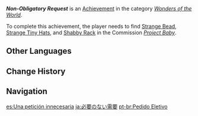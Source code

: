 {{Achievement Infobox
|id           = 84557
|order id     = 4081
|category     = Wonders of the World
|description  = Find all the items that Gulabgir made for his snakes.
|requirements = Find all three items in ''[[Project Baby]]''.
|primogems    = 5
|tracking     = 
|topic        = 
|hidden       = 1
|type         = Commission
}}
'''''Non-Obligatory Request''''' is an [[Achievement]] in the category ''[[Wonders of the World]]''.

To complete this achievement, the player needs to find [[Strange Bead]], [[Strange Tiny Hats]], and [[Shabby Rack]] in the Commission ''[[Project Baby]]''.
<!--
==Gameplay Notes==

==Trivia==

==Video Guides==
{{EVT
|video1   = 
|caption1 = 
}}
-->
==Other Languages==
{{Other Languages
|en      = Non-Obligatory Request
|zhs     = 非必要需求
|zhs_rm  = Fēibìyào Xūqiú
|zht     = 非必要需求
|zht_rm  = Fēibìyào Xūqiú
|zh_tl   = Non-Obligatory Request
|ja      = 必要のない需要
|ja_rm   = Hitsuyou no Nai Juyou
|ja_tl   = Non-Obligatory Request
|ko      = 불필요한 일
|ko_tl   = Unnecessary Job
|es      = Una petición innecesaria
|es_tl   = An Unnecessary Request
|fr      = Une demande optionnelle
|fr_tl   = An Optional Request
|ru      = Необязательное требование
|ru_tl   = Non-Obligatory Request
|th      = คำขอที่ไม่จำเป็น
|th_rm   = 
|th_tl   = 
|vi      = Yêu Cầu Không Bắt Buộc
|vi_tl   = 
|de      = Unnötige Bedürfnisse
|de_tl   = Unnecessary Needs
|id      = Permintaan Tidak Wajib
|id_tl   = Non-Obligatory Request
|pt      = Pedido Eletivo
|pt_tl   = 
|tr      = Zorunlu Olmayan İstek
|tr_tl   = Non-Obligatory Request
|it      = Richiesta non vincolante
|it_tl   = 
}}

==Change History==
{{Change History|3.0}}
<!--
==References==
{{Reflist}}
-->
==Navigation==
{{Achievement Navbox}}

[[es:Una petición innecesaria]]
[[ja:必要のない需要]]
[[pt-br:Pedido Eletivo]]